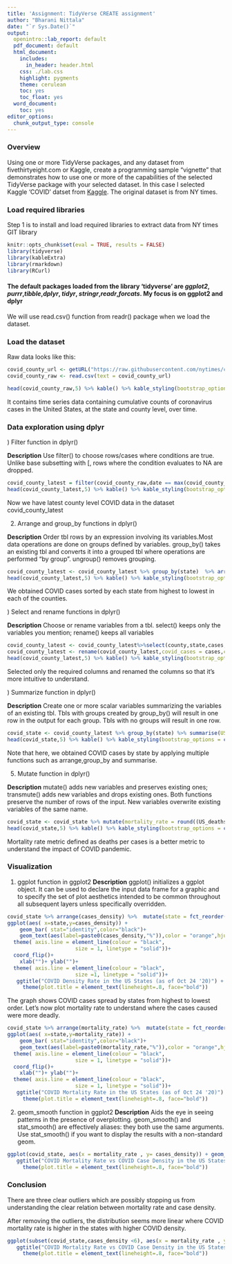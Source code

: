 ---
title: 'Assignment: TidyVerse CREATE assignment'
author: "Bharani Nittala"
date: "`r Sys.Date()`"
output:
  openintro::lab_report: default
  pdf_document: default
  html_document:
    includes:
      in_header: header.html
    css: ./lab.css
    highlight: pygments
    theme: cerulean
    toc: yes
    toc_float: yes
  word_document:
    toc: yes
editor_options:
  chunk_output_type: console
---

### Overview

Using one or more TidyVerse packages, and any dataset from fivethirtyeight.com or Kaggle, create a programming sample “vignette” that demonstrates how to use one or more of the capabilities of the selected TidyVerse package with your selected dataset. In this case I selected Kaggle 'COVID' datset from [Kaggle](https://www.kaggle.com/fireballbyedimyrnmom/us-counties-covid-19-dataset). The original dataset is from NY times.    


### Load required libraries

Step 1 is to install and load required libraries to extract data from NY times GIT library

```{r libraries, message=FALSE, warning=FALSE}
knitr::opts_chunk$set(eval = TRUE, results = FALSE)
library(tidyverse)
library(kableExtra)
library(rmarkdown)
library(RCurl)

```

#### The default packages loaded from the library 'tidyverse' are *ggplot2*, *purrr*,*tibble*,*dplyr*, *tidyr*, *stringr*,*readr*,*forcats*. My focus is on **ggplot2** and **dplyr**

We will use read.csv() function from readr() package when we load the dataset. 


### Load the dataset

Raw data looks like this:
```{r , message=FALSE,echo= FALSE}
covid_county_url <- getURL("https://raw.githubusercontent.com/nytimes/covid-19-data/master/us-counties.csv") 
covid_county_raw <- read.csv(text = covid_county_url)

head(covid_county_raw,5) %>% kable() %>% kable_styling(bootstrap_options = c("striped", "hover", "condensed"), fixed_thead = T)
```

It contains time series data containing cumulative counts of coronavirus cases in the United States, at the state and county level, over time.


### Data exploration using dplyr

\n
1) Filter function in dplyr()
 
**Description**
Use filter() to choose rows/cases where conditions are true. Unlike base subsetting with [, rows where the condition evaluates to NA are dropped.
```{r , message=FALSE,results="asis"}
covid_county_latest = filter(covid_county_raw,date == max(covid_county_raw$date))
head(covid_county_latest,5) %>% kable() %>% kable_styling(bootstrap_options = c("striped", "hover", "condensed"), fixed_thead = T)
```

Now we have latest county level COVID data in the dataset covid_county_latest

2) Arrange and group_by functions in dplyr()
\n 

**Description**
Order tbl rows by an expression involving its variables.Most data operations are done on groups defined by variables. group_by() takes an existing tbl and converts it into a grouped tbl where operations are performed "by group". ungroup() removes grouping.
```{r , message=FALSE,results="asis"}
covid_county_latest <- covid_county_latest %>% group_by(state)  %>% arrange(desc(cases), .by_group = TRUE)
head(covid_county_latest,5) %>% kable() %>% kable_styling(bootstrap_options = c("striped", "hover", "condensed"), fixed_thead = T)
```

We obtained COVID cases sorted by each state from highest to lowest in each of the counties. 

\n
3) Select and rename functions in dplyr()

**Description**
Choose or rename variables from a tbl. select() keeps only the variables you mention; rename() keeps all variables
```{r , message=FALSE,results="asis"}
covid_county_latest <- covid_county_latest%>%select(county,state,cases,deaths)
covid_county_latest <- rename(covid_county_latest,covid_cases = cases,covid_deaths = deaths)
head(covid_county_latest,5) %>% kable() %>% kable_styling(bootstrap_options = c("striped", "hover", "condensed"), fixed_thead = T)
```

Selected only the required columns and renamed the columns so that it's more intuitive to understand.

\n
4) Summarize function in dplyr()

**Description**
Create one or more scalar variables summarizing the variables of an existing tbl. Tbls with groups created by group_by() will result in one row in the output for each group. Tbls with no groups will result in one row.
```{r , message=FALSE,results="asis"}

covid_state <- covid_county_latest %>% group_by(state) %>% summarise(US_cases = sum(covid_cases),US_deaths = sum(covid_deaths)) %>%  arrange(desc(US_cases), .by_group = TRUE)
head(covid_state,5) %>% kable() %>% kable_styling(bootstrap_options = c("striped", "hover", "condensed"), fixed_thead = T)

```

Note that here, we obtained COVID cases by state by applying multiple functions such as arrange,group_by and summarise. 

5) Mutate function in dplyr()

**Description**
mutate() adds new variables and preserves existing ones; transmute() adds new variables and drops existing ones. Both functions preserve the number of rows of the input. New variables overwrite existing variables of the same name.
```{r , message=FALSE,results="asis"}

covid_state <- covid_state %>% mutate(mortality_rate = round((US_deaths*100)/US_cases,1),cases_density = round(US_cases*100/sum(US_cases),1)) 
head(covid_state,5) %>% kable() %>% kable_styling(bootstrap_options = c("striped", "hover", "condensed"), fixed_thead = T)

```


Mortality rate metric defined as deaths per cases is a better metric to understand the impact of COVID pandemic. 

### Visualization

1) ggplot function in ggplot2
\n
**Description**
ggplot() initializes a ggplot object. It can be used to declare the input data frame for a graphic and to specify the set of plot aesthetics intended to be common throughout all subsequent layers unless specifically overridden.
```{r , message=FALSE,results="asis"}

covid_state %>% arrange(cases_density) %>%  mutate(state = fct_reorder(state, cases_density)) %>%
ggplot(aes( x=state,y=cases_density)) + 
    geom_bar( stat="identity",color="black")+
    geom_text(aes(label=paste0(cases_density,"%")),color = "orange",hjust=1,vjust=0.3,size = 3)+
  theme( axis.line = element_line(colour = "black", 
                      size = 1, linetype = "solid"))+
  coord_flip()+
    xlab("")+ ylab("")+
  theme( axis.line = element_line(colour = "black", 
                      size =1, linetype = "solid"))+
   ggtitle("COVID Density Rate in the US States (as of Oct 24 '20)") + 
     theme(plot.title = element_text(lineheight=.8, face="bold"))

```

The graph shows COVID cases spread by states from highest to lowest order. Let's now plot mortality rate to understand where the cases caused were more deadly. 

```{r , message=FALSE,results="asis"}

covid_state %>% arrange(mortality_rate) %>%  mutate(state = fct_reorder(state, mortality_rate)) %>%
ggplot(aes( x=state,y=mortality_rate)) + 
    geom_bar( stat="identity",color="black")+
    geom_text(aes(label=paste0(mortality_rate,"%")),color = "orange",hjust=1,vjust=0.3,size = 3)+
  theme( axis.line = element_line(colour = "black", 
                      size = 1, linetype = "solid"))+
  coord_flip()+
    xlab("")+ ylab("")+
  theme( axis.line = element_line(colour = "black", 
                      size = 1, linetype = "solid"))+
   ggtitle("COVID Mortality Rate in the US States (as of Oct 24 '20)") + 
     theme(plot.title = element_text(lineheight=.8, face="bold"))

```

2) geom_smooth function in ggplot2
\n
**Description**
Aids the eye in seeing patterns in the presence of overplotting. geom_smooth() and stat_smooth() are effectively aliases: they both use the same arguments. Use stat_smooth() if you want to display the results with a non-standard geom.
```{r , message=FALSE,results="asis"}

ggplot(covid_state, aes(x = mortality_rate , y= cases_density)) + geom_point() + geom_smooth(method=lm)+
   ggtitle("COVID Mortality Rate vs COVID Case Density in the US States") + 
     theme(plot.title = element_text(lineheight=.8, face="bold"))

```


### Conclusion

There are three clear outliers which are possibly stopping us from understanding the clear relation between mortality rate and case density.

After removing the outliers, the distribution seems more linear where COVID mortality rate is higher in the states with higher COVID density. 
```{r , message=FALSE,results="asis"}

ggplot(subset(covid_state,cases_density <6), aes(x = mortality_rate , y= cases_density)) + geom_point() + geom_smooth(method= lm)+
   ggtitle("COVID Mortality Rate vs COVID Case Density in the US States") + 
     theme(plot.title = element_text(lineheight=.8, face="bold"))

```


